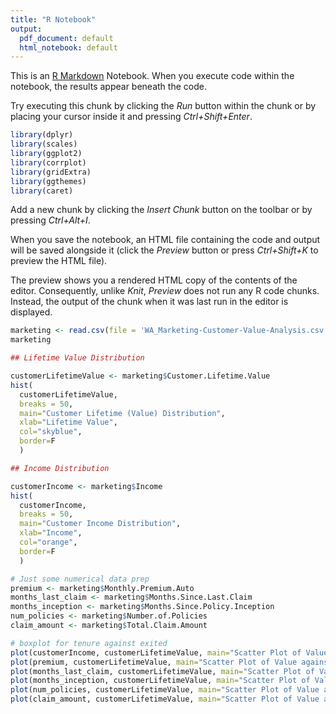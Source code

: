 ```yaml
---
title: "R Notebook"
output:
  pdf_document: default
  html_notebook: default
---
```


This is an [R Markdown](http://rmarkdown.rstudio.com) Notebook. When you execute code within the notebook, the results appear beneath the code. 

Try executing this chunk by clicking the *Run* button within the chunk or by placing your cursor inside it and pressing *Ctrl+Shift+Enter*. 

```r
library(dplyr)
library(scales)
library(ggplot2)
library(corrplot)
library(gridExtra)
library(ggthemes)
library(caret)

```

Add a new chunk by clicking the *Insert Chunk* button on the toolbar or by pressing *Ctrl+Alt+I*.

When you save the notebook, an HTML file containing the code and output will be saved alongside it (click the *Preview* button or press *Ctrl+Shift+K* to preview the HTML file).

The preview shows you a rendered HTML copy of the contents of the editor. Consequently, unlike *Knit*, *Preview* does not run any R code chunks. Instead, the output of the chunk when it was last run in the editor is displayed.

```r
marketing <- read.csv(file = 'WA_Marketing-Customer-Value-Analysis.csv')
marketing
```

```r
## Lifetime Value Distribution

customerLifetimeValue <- marketing$Customer.Lifetime.Value
hist(
  customerLifetimeValue,
  breaks = 50,
  main="Customer Lifetime (Value) Distribution",
  xlab="Lifetime Value",
  col="skyblue",
  border=F
  )
```

```r
## Income Distribution

customerIncome <- marketing$Income
hist(
  customerIncome,
  breaks = 50,
  main="Customer Income Distribution",
  xlab="Income",
  col="orange",
  border=F
  )
```
```r
# Just some numerical data prep
premium <- marketing$Monthly.Premium.Auto
months_last_claim <- marketing$Months.Since.Last.Claim
months_inception <- marketing$Months.Since.Policy.Inception
num_policies <- marketing$Number.of.Policies
claim_amount <- marketing$Total.Claim.Amount

```
```r
# boxplot for tenure against exited
plot(customerIncome, customerLifetimeValue, main="Scatter Plot of Value against Income", xlab="Income", ylab="Lifetime Value")
plot(premium, customerLifetimeValue, main="Scatter Plot of Value against Premium", xlab="Premium", ylab="Lifetime Value")
plot(months_last_claim, customerLifetimeValue, main="Scatter Plot of Value against Months since Last Claim", xlab="Months since Last Claim", ylab="Lifetime Value")
plot(months_inception, customerLifetimeValue, main="Scatter Plot of Value against Months since Inception", xlab="Months since Inception", ylab="Lifetime Value")
plot(num_policies, customerLifetimeValue, main="Scatter Plot of Value against Number of Policies", xlab="Number of Policies", ylab="Lifetime Value")
plot(claim_amount, customerLifetimeValue, main="Scatter Plot of Value against Claim Amount", xlab="Claim Amount", ylab="Lifetime Value")

```